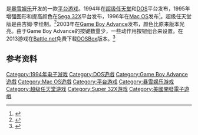{{NoteTA
| G1=Games
}}

{{vgname|黑色荆棘|na=Blackthorne|eu=Blackhawk}}是[[暴雪娱乐|暴雪娱乐]]开发的一款[[平台游戏|平台游戏]]。1994年在[[超级任天堂|超级任天堂]]和[[DOS|DOS]]平台发布，1995年增强图形和提高颜色在[[Sega_32X|Sega 32X]]平台发布，1996年在[[Mac_OS|Mac OS]]发布<ref>{{Cite web |url=http://www.gamespot.com/mac/action/blackthorne/ |title=存档副本 |accessdate=2015-09-05 |archive-date=2007-09-30 |archive-url=https://web.archive.org/web/20070930205556/http://www.gamespot.com/mac/action/blackthorne/ |dead-url=no }}</ref>。超级任天堂版是由吉姆·李绘制。<ref>{{cite journal|last= |first= |title=At the Deadline|journal=[[GamePro|GamePro]]|issue=72|publisher=[[International_Data_Group|IDG]]|date=September 1994|page=162}}</ref>2003年在[[Game_Boy_Advance|Game Boy Advance]]发布，颜色比原来版本光亮。由于Game Boy Advance的按键数量少，一些动作用按钮组合来设置。在2013游戏在[[Battle.net|Battle.net]]免费下载[[DOSBox|DOSBox]]版本。<ref>{{cite web|url=http://www.pcgamer.com/2013/11/03/blizzards-16-bit-platformer-blackthorne-is-now-available-as-free-download/|title=Blizzard's 16-bit platformer Blackthorne is now available as free download|last=Sykes|first=Tom|date=2013-11-03|work=[[PC_Gamer_UK|PC Gamer UK]]|publisher=[[Future_plc|Future plc]]|accessdate=2013-11-03|archive-date=2014-07-31|archive-url=https://web.archive.org/web/20140731020219/http://www.pcgamer.com/2013/11/03/blizzards-16-bit-platformer-blackthorne-is-now-available-as-free-download/|dead-url=no}}</ref>

== 参考资料 ==
{{Reflist}}

{{暴雪娛樂}}

{{DEFAULTSORT:Blackthorne}}
[[Category:1994年电子游戏|Category:1994年电子游戏]]
[[Category:DOS遊戲|Category:DOS遊戲]]
[[Category:Game_Boy_Advance遊戲|Category:Game Boy Advance遊戲]]
[[Category:Mac_OS遊戲|Category:Mac OS遊戲]]
[[Category:平台游戏|Category:平台游戏]]
[[Category:暴雪娱乐游戏|Category:暴雪娱乐游戏]]
[[Category:超级任天堂游戏|Category:超级任天堂游戏]]
[[Category:Super_32X游戏|Category:Super 32X游戏]]
[[Category:美國開發電子遊戲|Category:美國開發電子遊戲]]

{{platform-videogame-stub}}
{{BlizzardEntertainment-stub}}